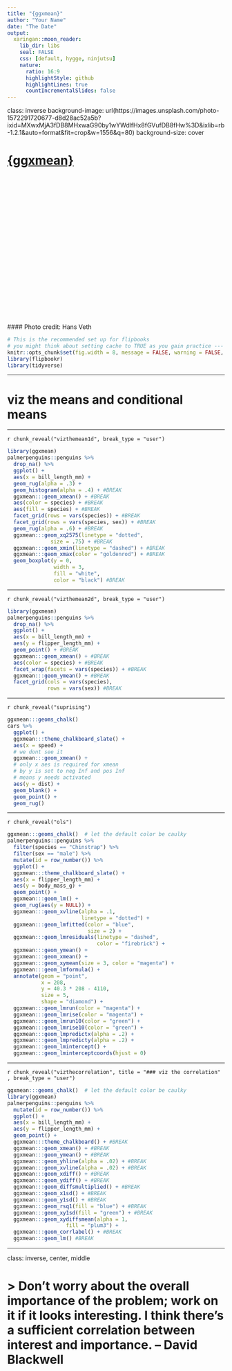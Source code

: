 ```yaml
---
title: "{ggxmean}"
author: "Your Name"
date: "The Date"
output: 
  xaringan::moon_reader:
    lib_dir: libs
    seal: FALSE
    css: [default, hygge, ninjutsu]
    nature:
      ratio: 16:9
      highlightStyle: github
      highlightLines: true
      countIncrementalSlides: false
---
```



class: inverse
background-image: url(https://images.unsplash.com/photo-1572291720677-d8d28ac52a5b?ixid=MXwxMjA3fDB8MHxwaG90by1wYWdlfHx8fGVufDB8fHw%3D&ixlib=rb-1.2.1&auto=format&fit=crop&w=1556&q=80)
background-size: cover

# [{ggxmean}](https://github.com/EvaMaeRey/ggxmean)
<br><br><br><br><br>
<br><br><br><br><br>
<br><br><br><br><br>
<br><br><br><br><br>
#### Photo credit: Hans Veth


```r
# This is the recommended set up for flipbooks
# you might think about setting cache to TRUE as you gain practice --- building flipbooks from scratch can be time consuming
knitr::opts_chunk$set(fig.width = 8, message = FALSE, warning = FALSE, comment = "", cache = T)
library(flipbookr)
library(tidyverse)
```



---

# viz the means and conditional means


---


`r chunk_reveal("vizthemean1d", break_type = "user")`

```r
library(ggxmean)
palmerpenguins::penguins %>% 
  drop_na() %>% 
  ggplot() +
  aes(x = bill_length_mm) +
  geom_rug(alpha = .3) +
  geom_histogram(alpha = .4) + #BREAK
  ggxmean:::geom_xmean() + #BREAK
  aes(color = species) + #BREAK
  aes(fill = species) + #BREAK
  facet_grid(rows = vars(species)) + #BREAK
  facet_grid(rows = vars(species, sex)) + #BREAK
  geom_rug(alpha = .6) + #BREAK
  ggxmean:::geom_xq2575(linetype = "dotted",
              size = .75) + #BREAK
  ggxmean:::geom_xmin(linetype = "dashed") + #BREAK
  ggxmean:::geom_xmax(color = "goldenrod") + #BREAK
  geom_boxplot(y = 0,
               width = 3,
               fill = "white",
               color = "black") #BREAK
```




---

`r chunk_reveal("vizthemean2d", break_type = "user")`

```r
library(ggxmean)
palmerpenguins::penguins %>% 
  drop_na() %>% 
  ggplot() +
  aes(x = bill_length_mm) +
  aes(y = flipper_length_mm) +
  geom_point() + #BREAK
  ggxmean:::geom_xmean() + #BREAK
  aes(color = species) + #BREAK
  facet_wrap(facets = vars(species)) + #BREAK
  ggxmean:::geom_ymean() + #BREAK
  facet_grid(cols = vars(species),
             rows = vars(sex)) #BREAK
```







---

`r chunk_reveal("suprising")`

```r
ggxmean:::geoms_chalk()
cars %>% 
  ggplot() +
  ggxmean:::theme_chalkboard_slate() +
  aes(x = speed) +
  # we dont see it
  ggxmean:::geom_xmean() +
  # only x aes is required for xmean 
  # by y is set to neg Inf and pos Inf
  # means y needs activated
  aes(y = dist) +
  geom_blank() +
  geom_point() + 
  geom_rug()
```

---

`r chunk_reveal("ols")`

```r
ggxmean:::geoms_chalk()  # let the default color be caulky
palmerpenguins::penguins %>% 
  filter(species == "Chinstrap") %>% 
  filter(sex == "male") %>% 
  mutate(id = row_number()) %>% 
  ggplot() +
  ggxmean:::theme_chalkboard_slate() + 
  aes(x = flipper_length_mm) +
  aes(y = body_mass_g) +
  geom_point() +
  ggxmean:::geom_lm() +
  geom_rug(aes(y = NULL)) + 
  ggxmean:::geom_xvline(alpha = .1, 
                        linetype = "dotted") +
  ggxmean:::geom_lmfitted(color = "blue",    
                          size = 2) +
  ggxmean:::geom_lmresiduals(linetype = "dashed", 
                             color = "firebrick") +
  ggxmean:::geom_ymean() +
  ggxmean:::geom_xmean() +
  ggxmean:::geom_xymean(size = 3, color = "magenta") +
  ggxmean:::geom_lmformula() +
  annotate(geom = "point", 
           x = 208, 
           y = 40.3 * 208 - 4110, 
           size = 5,
           shape = "diamond") +
  ggxmean:::geom_lmrun(color = "magenta") +
  ggxmean:::geom_lmrise(color = "magenta") +
  ggxmean:::geom_lmrun10(color = "green") +
  ggxmean:::geom_lmrise10(color = "green") +
  ggxmean:::geom_lmpredictx(alpha = .2) +
  ggxmean:::geom_lmpredicty(alpha = .2) +
  ggxmean:::geom_lmintercept() +
  ggxmean:::geom_lminterceptcoords(hjust = 0)
```

---

`r chunk_reveal("vizthecorrelation", title = "### viz the correlation" , break_type = "user")`

```r
ggxmean:::geoms_chalk()  # let the default color be caulky
library(ggxmean)
palmerpenguins::penguins %>% 
  mutate(id = row_number()) %>% 
  ggplot() + 
  aes(x = bill_length_mm) +
  aes(y = flipper_length_mm) + 
  geom_point() + 
  ggxmean:::theme_chalkboard() + #BREAK
  ggxmean:::geom_xmean() + #BREAK
  ggxmean:::geom_ymean() + #BREAK
  ggxmean:::geom_yhline(alpha = .02) + #BREAK
  ggxmean:::geom_xvline(alpha = .02) + #BREAK
  ggxmean:::geom_xdiff() + #BREAK
  ggxmean:::geom_ydiff() + #BREAK
  ggxmean:::geom_diffsmultiplied() + #BREAK
  ggxmean:::geom_x1sd() + #BREAK
  ggxmean:::geom_y1sd() + #BREAK
  ggxmean:::geom_rsq1(fill = "blue") + #BREAK
  ggxmean:::geom_xy1sd(fill = "green") + #BREAK
  ggxmean:::geom_xydiffsmean(alpha = 1,
                   fill = "plum3") + 
  ggxmean:::geom_corrlabel() + #BREAK
  ggxmean:::geom_lm() #BREAK
```


---
class: inverse, center, middle

# > Don't worry about the overall importance of the problem; work on it if it looks interesting. I think there's a sufficient correlation between interest and importance.  -- David Blackwell
